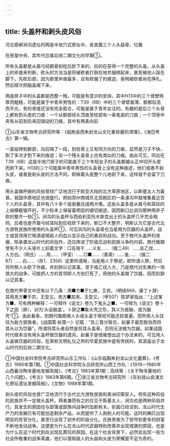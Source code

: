 ```yaml
---
---
---
```

title: 头盖杯和剥头皮风俗
---



河北邯郸涧沟遗址的两座半地穴式房址中，各放置三个人头益骨，位置

在房屋中央，其年代应属后岗二期文化的早期①。

所有头盖都是从眉弓经颞骨到枕后砍下来的，目的在获得一个完整的头盖。从头盖上的斧痕来判断，砍头的方法当是将被砍者打倒在地并捆绑起来，甚至被他人踩在脚下。先砍后部，因为那里斧痕最多，且有砍偏了的痕迹，表明被砍者尚在挣扎。然后顺次把脑盖揭下来。

两座房子中的头盖都是西整一残，可能是有意识的安排。其中H13中的三个骨壁特厚而粗糙，可能是属于中青年男性的：T39（6B）中的三个骨壁甚薄，额都较高而平光，有的骨缝还没有完全密合，可能是属于青年女注的。有趣的是后三个头骨上都有割头皮的刀痕：一个从额部经头顶直至枕部有一条笔直的刀痕；一个顶骨中央有从前到后来回错动的刀痕，其中有两条向前

①山东省文物考古研究所等：《临朐县西朱封龙山文化重椁墓的清理》，《海岱考古》第一辑。

一直延伸到额部，向后隔了一段，到枕骨上又有同方向的刀痕，显然是刀子不快，割了多次才割下来的痕迹；另一个残头盖骨上也有类似的刀痕。由此可见，同出在T39（6B）这座半地穴房子的可能属于三个年轻女子的头盖都被从正中切开头皮而剥下来。H13的三个可能属中青年男性的头盖骨上没有这种痕迹，他们或者不剥头皮，或者是剥头皮的方法不同，即揪着头皮整个儿地剥下来，这样就不会留下刀痕。

用头盖做杯碗的风俗曾经广泛地流行于欧亚大陆的北方草原地区，以斯基太人为最甚。我国中原地区也很盛行。例如郑州商城东北宫殿区的一条濠沟中就堆集着近百个人的头盖骨，其中有八十多个层层叠压成两大堆。这些头盖多是从眉弓和耳际的上端横截锯开的，不少标本上保留着明显的锯切痕迹，因而断口比涧沟那种用斧子砍的整齐一些①，涧沟的头盖杯与西伯利亚托木斯克出土的头盖杯几乎完全相同，后者也是齐眉弓经耳际到后枕砍下来的，断口不大整齐，明斯认为它是古代北方游牧民族所使用的头盖杯①，可见涧沟的头盖骨也当是用为饮器的头盖杯，战士或首领用它喝酒或喝敌人的血以显示自己的勇武和战功。至于商代头盖杯的发展，除承袭龙山时代的风俗外，还应掺进了阶级压迫和民族斗争的内容。商代晚期曾有不少人头骨片上刻着文字：□丑用于……义友……（掇二49）……且乙伐……人方白。（明氏）……用……（甲室）……□■……（善斋）……隹……（掇二87）……白……（存1．2358）这里所谓用，当是用人于祭祀，即所谓人祭，然后将所祭人头砍下作器，并刻辞以记其事。至于祖乙伐人方，乃是商代对东夷的一场很大的战争，可能把人方的首领即人方伯打死了，用他的头盖做了饮器，因而刻辞以记其事。

在商代甲骨文中还有以下几条：用■方■于匕庚，王宾。（明续669，康丁卜辞）其用羌方■于宗，王受又。羌方■其用，玉受又。（甲507）陈梦家指出：“上述某方■，可有两种解释：一可释作《说文》卷九下鬼头之■，一可释为《说文》卷十下之囟（膟），训为‘头会脑盖’。卜辞之■象头壳之形，其义为首脑，或为脑壳”①。由此看来，到商代晚期用人头或头盖于祭祀可能还较普遍，而所用人头往往为敌方部族者。《战国策·赵策一》记载：“及三晋分智氏，赵襄子最怨智伯而将其头以为饮器”。所谓将其头者自然是将其头盖骨，否则无法做为饮器。如果战国时代根本没有用头盖杯做饮器的遗风，赵襄子是很难想出这个办法来的。可见用人头盖做饮器的风俗，在素称文明礼仪之邦的华夏民族中是有传统的，其源盖出于龙山时代的后岗二期文化。

①中国社会科学院考古研究所山东工作队：《山东临胸朱封龙山文化墓葬》，《考古》1990年第7期。①中国社会科学院与古研究所山西工作队：《1978—1980年山西襄汾陶寺墓地发掘简报》，《考古》1983年第1期；高炜等：《关于陶寺墓地的几个问题》，《考古》1983年第6期。①浙江省文物考古研究所：《东杭瑶山良渚文化祭坛遗址发掘简报》，《文物》1988年第1期。

剥头皮的风俗也曾广泛地流行于古代北方游牧民族和美洲印第安人。但有这种风俗的民族并不一定做头盖杯。两者兼而有之的仅见于斯基太人，涧沟也是两种风俗并行。其发生的原因也与部落或部族间战争的加剧有关。前面已经谈到，龙山时代生产力的发展已有可能创造剩余产品，从而提供了人剥削人的可能。这时的确已出现明显的贫官分化，甚至已出现了初步的阶级分化。氏族贵族为了掠夺到更多的财富不断地发动战争。这便是为什么在龙山时代武器特别改善并出现城堡的原因，也是为什么在这个时代到处出现乱葬坑的原因。在这个社会背景下，必然会出现一些为社会所敬重的战争英雄，他们以猎取敌人的头益和头皮为荣耀是不足为奇的。